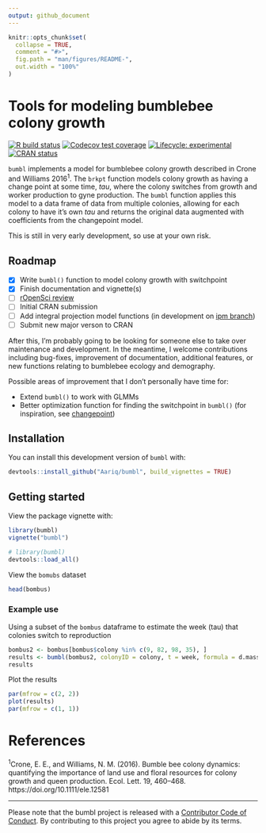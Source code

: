 ```yaml
---
output: github_document
---
```


<!-- README.md is generated from README.Rmd. Please edit that file -->

```r
knitr::opts_chunk$set(
  collapse = TRUE,
  comment = "#>",
  fig.path = "man/figures/README-",
  out.width = "100%"
)
```
# Tools for modeling bumblebee colony growth

<!-- badges: start -->
[![R build status](https://github.com/Aariq/bumbl/workflows/R-CMD-check/badge.svg)](https://github.com/Aariq/bumbl/actions)
[![Codecov test coverage](https://codecov.io/gh/Aariq/bumbl/branch/master/graph/badge.svg)](https://codecov.io/gh/Aariq/bumbl?branch=master)
[![Lifecycle: experimental](https://img.shields.io/badge/lifecycle-experimental-orange.svg)](https://www.tidyverse.org/lifecycle/#experimental)
[![CRAN status](https://www.r-pkg.org/badges/version/bumbl)](https://CRAN.R-project.org/package=bumbl)

<!-- badges: end -->

`bumbl` implements a model for bumblebee colony growth described in Crone and Williams 2016^1^. The `brkpt` function models colony growth as having a change point at some time, *tau*, where the colony switches from growth and worker production to gyne production.  The `bumbl` function applies this model to a data frame of data from multiple colonies, allowing for each colony to have it's own *tau* and returns the original data augmented with coefficients from the changepoint model.

This is still in very early development, so use at your own risk.

## Roadmap

- [x] Write `bumbl()` function to model colony growth with switchpoint
- [x] Finish documentation and vignette(s)
- [ ] [rOpenSci review](https://github.com/ropenscilabs/statistical-software-review/issues/2)
- [ ] Initial CRAN submission
- [ ] Add integral projection model functions (in development on [ipm branch](https://github.com/Aariq/bumbl/tree/ipm))
- [ ] Submit new major verson to CRAN

After this, I'm probably going to be looking for someone else to take over maintenance and development.  In the meantime, I welcome contributions including bug-fixes, improvement of documentation, additional features, or new functions relating to bumblebee ecology and demography.

Possible areas of improvement that I don't personally have time for:

- Extend `bumbl()` to work with GLMMs
- Better optimization function for finding the switchpoint in `bumbl()` (for inspiration, see [changepoint](https://github.com/rkillick/changepoint/))

## Installation

You can install this development version of `bumbl` with:

``` r
devtools::install_github("Aariq/bumbl", build_vignettes = TRUE)
```

## Getting started

View the package vignette with:

``` r
library(bumbl)
vignette("bumbl")
```
```r
# library(bumbl)
devtools::load_all()
```

View the `bomubs` dataset

```r
head(bombus)
```

### Example use

Using a subset of the `bombus` dataframe to estimate the week (tau) that colonies switch to reproduction

```r
bombus2 <- bombus[bombus$colony %in% c(9, 82, 98, 35), ]
results <- bumbl(bombus2, colonyID = colony, t = week, formula = d.mass ~ week)
results
```

Plot the results

```r
par(mfrow = c(2, 2))
plot(results)
par(mfrow = c(1, 1))
```


# References
^1^Crone, E. E., and Williams, N. M. (2016). Bumble bee colony dynamics: quantifying the importance of land use and floral resources for colony growth and queen production. Ecol. Lett. 19, 460–468. https://doi.org/10.1111/ele.12581


---


Please note that the bumbl project is released with a
[Contributor Code of Conduct](CODE_OF_CONDUCT.md). By contributing to this
project you agree to abide by its terms.


